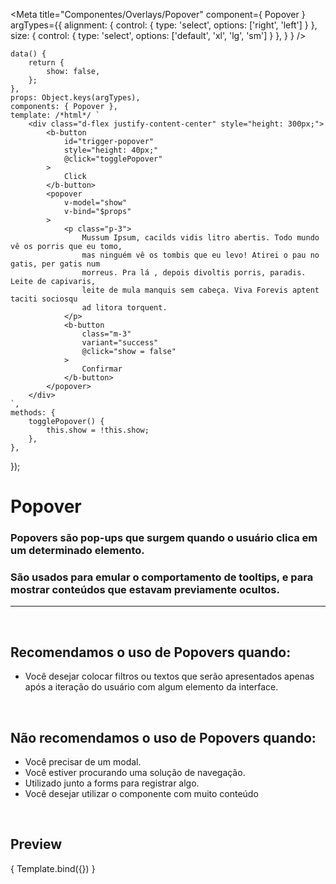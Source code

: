 
<Meta
	title="Componentes/Overlays/Popover"
	component={ Popover }
	argTypes={{
		alignment: { control: { type: 'select', options: ['right', 'left'] } },
		size: { control: { type: 'select', options: ['default', 'xl', 'lg', 'sm'] } },
	}
}
/>

	data() {
		return {
			show: false,
		};
	},
	props: Object.keys(argTypes),
	components: { Popover },
	template: /*html*/ `
		<div class="d-flex justify-content-center" style="height: 300px;">
			<b-button
				id="trigger-popover"
				style="height: 40px;"
				@click="togglePopover"
			>
				Click
			</b-button>
			<popover
				v-model="show"
				v-bind="$props"
			>
				<p class="p-3">
					Mussum Ipsum, cacilds vidis litro abertis. Todo mundo vê os porris que eu tomo,
					mas ninguém vê os tombis que eu levo! Atirei o pau no gatis, per gatis num
					morreus. Pra lá , depois divoltis porris, paradis. Leite de capivaris,
					leite de mula manquis sem cabeça. Viva Forevis aptent taciti sociosqu
					ad litora torquent.
				</p>
				<b-button
					class="m-3"
					variant="success"
					@click="show = false"
				>
					Confirmar
				</b-button>
			</popover>
		</div>
	`,
	methods: {
		togglePopover() {
			this.show = !this.show;
		},
	},
});


# Popover

### Popovers são pop-ups que surgem quando o usuário clica em um determinado elemento.
### São usados para emular o comportamento de tooltips, e para mostrar conteúdos que estavam previamente ocultos.
---
<br />

## Recomendamos o uso de Popovers quando:
- Você desejar colocar filtros ou textos que serão apresentados apenas após a iteração do usuário com algum elemento da interface.

<br />

## Não recomendamos o uso de Popovers quando:
- Você precisar de um modal.
- Você estiver procurando uma solução de navegação.
- Utilizado junto a forms para registrar algo.
- Você desejar utilizar o componente com muito conteúdo

<br />

## Preview

<Canvas>
	<Story
		name="Popover"
		args={{
			alignment: 'left',
			size: 'lg',
			noCloseOnBackdrop: false,
			noCloseOnEsc: false,
			target: 'trigger-popover',
		}}
	>
		{ Template.bind({}) }
	</Story>
</Canvas>

<ArgsTable story="Popover" />